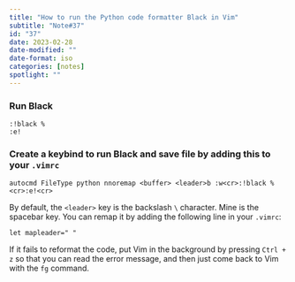 ```yaml
---
title: "How to run the Python code formatter Black in Vim"
subtitle: "Note#37"
id: "37"
date: 2023-02-28
date-modified: ""
date-format: iso
categories: [notes]
spotlight: ""
---
```

### Run Black

```vim
:!black %
:e!
```

### Create a keybind to run Black and save file by adding this to your `.vimrc`

```vim
autocmd FileType python nnoremap <buffer> <leader>b :w<cr>:!black %<cr>:e!<cr>
```

By default, the `<leader>` key is the backslash `\` character. Mine is the spacebar key. You can remap it by adding the following line in your `.vimrc`:

```vim
let mapleader=" "
```

If it fails to reformat the code, put Vim in the background by pressing `Ctrl + z` so that you can read the error message, and then just come back to Vim with the `fg` command.

